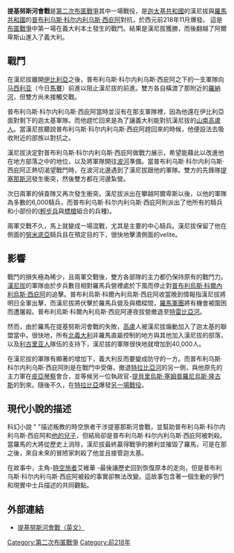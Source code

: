 {{Unreferenced |time=2009-02-02T23:23:41+00:00 }} 
{{Infobox Military Conflict
|conflict=提基努斯河會戰
|partof=[[第二次布匿戰爭|第二次布匿戰爭]]
|image=[[Image:Battles_second_punic_war.png|300px]]
|caption=
|date=西元前218年11月
|place=[[提塞那斯河|提塞那斯河]]，位於今日的[[義大利|義大利]]
|casus=
|territory=
|result=[[迦太基人|迦太基人]]獲勝
|combatant1=[[迦太基共和國|迦太基共和國]]
|combatant2=[[羅馬共和國|羅馬共和國]]
|commander1=[[漢尼拔|漢尼拔]]
|commander2=[[普布利乌斯·科尔内利乌斯·西庇阿_(前218年执政官)|普布利乌斯·科尔内利乌斯·西庇阿]]
|strength1=6,000名騎兵
|strength2=3,600-4,500名騎兵<br>2,000名步兵 (可能有)
|casualties1=極少
|casualties2=傷亡慘重
}}
{{Campaignbox Second Punic War}}
'''提基努斯河會戰'''是[[第二次布匿戰爭|第二次布匿戰爭]]其中一場戰役，是[[迦太基共和國|迦太基共和國]]的漢尼拔與[[羅馬共和國|羅馬共和國]]的[[普布利乌斯·科尔内利乌斯·西庇阿|普布利乌斯·科尔内利乌斯·西庇阿]]對抗，於西元前218年11月爆發。 這是[[布匿戰爭|布匿戰爭]]中第一場在義大利本土發生的戰鬥。結果是漢尼拔獲勝，而後翻越了阿爾卑斯山進入了義大利。

==戰鬥==
在漢尼拔離開[[伊比利亞|伊比利亞]]之後，普布利乌斯·科尔内利乌斯·西庇阿之下的一支軍隊向[[马赛|马西利亚]]（今日[[馬賽|馬賽]]）前進以阻止漢尼拔的前進。雙方各自橫渡了那附近的[[羅納河|羅納河]]，但雙方尚未接觸交戰。

普布利乌斯·科尔内利乌斯·西庇阿當時並沒有在那支軍隊裡，因為他還在伊比利亞面對剩下的迦太基軍隊。而他趕忙回來是為了讓義大利能對抗漢尼拔的[[山南高盧人|山南高盧人]]。當漢尼拔聽說普布利乌斯·科尔内利乌斯·西庇阿趕回來的時候，他便設法去吸收附近的部族以對抗之。

漢尼拔決定對普布利乌斯·科尔内利乌斯·西庇阿做戰力展示，希望能藉此以改進他在地方部落之中的地位，以及將軍隊開往[[波河|波河]]準備。當普布利乌斯·科尔内利乌斯·西庇阿正熱切渴望戰鬥時，在波河北邊遇到了漢尼拔跟他的軍隊。雙方的先鋒隊[[提塞那斯河|提塞那斯河]]發生衝突，然後雙方都在河邊紮營。

次日兩軍的偵查隊又再次發生衝突。漢尼拔派出在攀越阿爾卑斯以後，以他的軍隊為多數的6,000騎兵，而普布利乌斯·科尔内利乌斯·西庇阿則派出了他所有的騎兵和小部份的{{tsl|en|Velites|Velites}}([[輕步兵|輕步兵]]與[[標槍|標槍]]組合的兵種)。

兩軍交戰不久，馬上就變成一場混戰，尤其是主要的中心騎兵。漢尼拔保留了他在側面的[[努米底亞|努米底亞]]騎兵且在預定目的下，很快地擊潰側面的velite。

==影響==
戰鬥的損失極為稀少，且兩軍交戰後，雙方各部隊的主力都仍保持原有的戰鬥力。[[漢尼拔|漢尼拔]]的軍隊由於步兵數目相對羅馬兵營裡處於下風而停止對[[普布利烏斯·科爾內利烏斯·西庇阿|普布利烏斯·科爾內利烏斯·西庇阿]]的追擊。普布利烏斯·科爾內利烏斯·西庇阿收當晚到情報指漢尼拔將明日全軍出擊，而漢尼拔將伏擊於羅馬兵營及與橋樑間，[[羅馬軍團|羅馬軍團]]將有機會被圍困而遭屠殺。普布利烏斯·科爾內利烏斯·西庇阿連夜拔營撤退至[[特雷比亞河|特雷比亞河]]。

然而，由於羅馬在提基努斯河會戰的失敗，[[高盧|高盧]]人被漢尼拔煽動加入了迦太基的聯盟當中。很快地，所有[[北義大利|北義大利]]非羅馬直屬控制的地方與其他加入漢尼拔的部落，以及[[利古里亚人|利古里亚人]]隊伍的支持下，漢尼拔的軍隊很快地就增加到40,000人。

在漢尼拔的軍隊有顯著的增加下，義大利反而要變成防守的一方。而普布利乌斯·科尔内利乌斯·西庇阿則是在戰鬥中受傷，撤退[[特拉比亞河|特拉比亞河]]的另一側，與他原先的主力軍在[[皮亞琴察|皮亞琴察]]會合，並等候另一位執政官-[[提貝里烏斯·塞姆普羅尼烏斯·隆古斯_(西元前218年執政官)|提貝里烏斯·塞姆普羅尼烏斯·隆古斯]]的到來。隨後不久，在[[特拉比亞|特拉比亞]]爆發[[特拉比亞會戰|另一場戰役]]。

==現代小說的描述==

科幻小說 " {{tsl|en|Delenda Est|Delenda Est}} "描述叛教的時空旅者干涉提塞那斯河會戰，並幫助普布利乌斯·科尔内利乌斯·西庇阿和[[大西庇阿|他的兒子]]，但結局卻是普布利乌斯·科尔内利乌斯·西庇阿被刺殺。當羅馬的大將從歷史上消除，漢尼拔最終贏得戰爭的勝利並摧毀了羅馬，可是在那之後，來自未來的冒險家刺殺了他並且接管迦太基。

在故事中，主角-[[時空旅者|時空旅者]]艾維華 -最後讓歷史回到恢復原本的走向，但是普布利乌斯·科尔内利乌斯·西庇阿被殺的事實卻無法改變。這故事包含著一個生動的爭鬥和現實中士兵描述的共同觀點。

==外部連結==
*[http://www.rickard.karoo.net/articles/battles_trebia.html 提基努斯河會戰（英文）] {{Wayback|url=http://www.rickard.karoo.net/articles/battles_trebia.html |date=20130519165930 }}

{{布匿战争}}

[[Category:第二次布匿戰爭|Category:第二次布匿戰爭]]
[[Category:前218年|Category:前218年]]